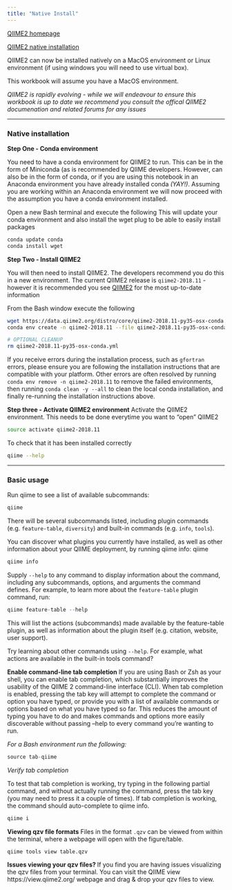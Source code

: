 ```yaml
---
title: "Native Install"
---
```



[QIIME2 homepage](https://qiime2.org/)

[QIIME2 native installation](https://docs.qiime2.org/2017.12/install/native/)

QIIME2 can now be installed natively on a MacOS environment or Linux environment (if using windows you will need to use virtual box).

This workbook will assume you have a MacOS environment.

*QIIME2 is rapidly evolving - while we will endeavour to ensure this workbook is up to date we recommend you consult the offical QIIME2 documenation and related forums for any issues*

***
### Native installation

**Step One - Conda environment**

You need to have a conda environment for QIIME2 to run. This can be in the form of Miniconda (as is recommended by QIIME developers. However, can also be in the form of conda, or if you are using this notebook in an Anaconda environment you have already installed conda *(YAY!)*. Assuming you are working within an Anaconda environment we will now proceed with the assumption you have a conda environment installed.

Open a new Bash terminal and execute the following
This will update your conda environment and also install the wget plug to be able to easily install packages
```bash
conda update conda
conda install wget
```

**Step Two - Install QIIME2**

You will then need to install QIIME2. The developers recommend you do this in a new environment.
The current QIIME2 release is `qiime2-2018.11` - however it is recommended you see [QIIME2](https://docs.qiime2.org/) for the most up-to-date information

From the Bash window execute the following
```bash
wget https://data.qiime2.org/distro/core/qiime2-2018.11-py35-osx-conda.yml
conda env create -n qiime2-2018.11 --file qiime2-2018.11-py35-osx-conda.yml

# OPTIONAL CLEANUP
rm qiime2-2018.11-py35-osx-conda.yml
```

<div class="alert alert-info">
If you receive errors during the installation process, such as `gfortran` errors, please ensure you are following the installation instructions that are compatible with your platform. Other errors are often resolved by running `conda env remove -n qiime2-2018.11` to remove the failed environments, then running `conda clean -y --all` to clean the local conda installation, and finally re-running the installation instructions above.</div>

**Step three - Activate QIIME2 environment**
Activate the QIIME2 environment. This needs to be done everytime you want to "open" QIIME2
```bash
source activate qiime2-2018.11
```

To check that it has been installed correctly
```bash
qiime --help
```

***

### Basic usage
Run qiime to see a list of available subcommands:
```r
qiime
```

There will be several subcommands listed, including plugin commands (e.g. `feature-table`, `diversity`) and built-in commands (e.g. `info`, `tools`).

You can discover what plugins you currently have installed, as well as other information about your QIIME deployment, by running qiime info: qiime

```r
qiime info
```

Supply `--help` to any command to display information about the command, including any subcommands, options, and arguments the command defines. For example, to learn more about the `feature-table` plugin command, run:

```r
qiime feature-table --help
```

This will list the actions (subcommands) made available by the feature-table plugin, as well as information about the plugin itself (e.g. citation, website, user support).

Try learning about other commands using `--help`. For example, what actions are available in the built-in tools command?

**Enable command-line tab completion**
If you are using Bash or Zsh as your shell, you can enable tab completion, which substantially improves the usability of the QIIME 2 command-line interface (CLI). When tab completion is enabled, pressing the tab key will attempt to complete the command or option you have typed, or provide you with a list of available commands or options based on what you have typed so far. This reduces the amount of typing you have to do and makes commands and options more easily discoverable without passing --help to every command you’re wanting to run.

*For a Bash environment run the following:*
```r
source tab-qiime
```

*Verify tab completion*

To test that tab completion is working, try typing in the following partial command, and without actually running the command, press the tab key (you may need to press it a couple of times). If tab completion is working, the command should auto-complete to qiime info.
```r
qiime i
```

**Viewing qzv file formats**
Files in the format `.qzv` can be viewed from within the terminal, where a webpage will open with the figure/table.
```r
qiime tools view table.qzv
```

<div class="alert alert-warning"> **Issues viewing your qzv files? **
If you find you are having issues visualizing the qzv files from your terminal. You can visit the QIIME view https://view.qiime2.org/ webpage and drag & drop your qzv files to view.</div>